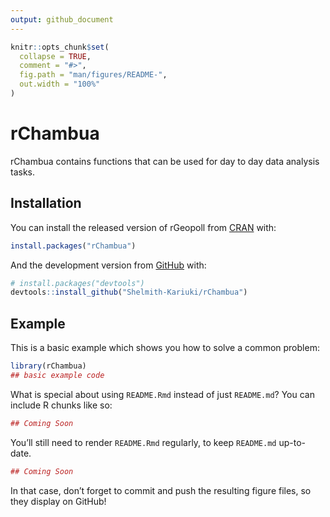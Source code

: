 ```yaml
---
output: github_document
---
```


<!-- README.md is generated from README.Rmd. Please edit that file -->

```r
knitr::opts_chunk$set(
  collapse = TRUE,
  comment = "#>",
  fig.path = "man/figures/README-",
  out.width = "100%"
)
```

# rChambua

<!-- badges: start -->
<!-- badges: end -->

rChambua contains functions that can be used for day to day data analysis tasks.

## Installation

You can install the released version of rGeopoll from [CRAN](https://CRAN.R-project.org) with:

``` r
install.packages("rChambua")
```

And the development version from [GitHub](https://github.com/) with:

``` r
# install.packages("devtools")
devtools::install_github("Shelmith-Kariuki/rChambua")
```
## Example

This is a basic example which shows you how to solve a common problem:

```r
library(rChambua)
## basic example code
```

What is special about using `README.Rmd` instead of just `README.md`? You can include R chunks like so:

```r
## Coming Soon
```

You'll still need to render `README.Rmd` regularly, to keep `README.md` up-to-date.

```r
## Coming Soon
```

In that case, don't forget to commit and push the resulting figure files, so they display on GitHub!

